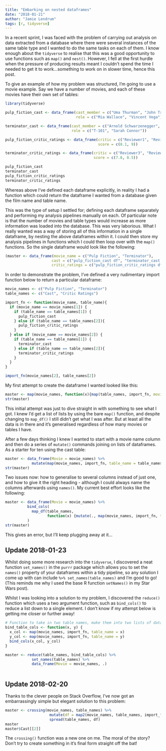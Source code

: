```yaml
---
title: "Embarking on nested dataframes"
date: "2018-01-21"
author: "Jamie Lendrum"
tags: [r, tidyverse]
---
```


In a recent sprint, I was faced with the problem of carrying out analysis on data extracted from a database where there were several instances of the same table type and I wanted to do the same tasks on each of them. I know enough about the `tidyverse` to realise that this was a good opportunity to use functions such as `map()` and `nest()`. However, I fell at the first hurdle when the pressure of producing results meant I couldn't spend the time I needed to get it to work...something to work on in slower time, hence this post.

To give an example of how my problem was structured, I'm going to use a movie example. Say we have a number of movies, and each of these movies have their own set of tables:

```r
library(tidyverse)

pulp_fiction_cast <- data_frame(cast_member = c("Uma Thurman", "John Travolta"),
                                role = c("Mia Wallace", "Vincent Vega"))

terminator_cast <- data_frame(cast_member = c("Arnold Schwarzenegger", "Linda Hamilton"),
                              role = c("T-101", "Sarah Connor"))

pulp_fiction_critic_ratings <- data_frame(critic = c("Reviewer1", "Reviewer2"),
                                          score = c(8.1, 9))

terminator_critic_ratings <- data_frame(critic = c("Reviewer3", "Reviewer4"),
                                        score = c(7.8, 8.5))

pulp_fiction_cast
terminator_cast
pulp_fiction_critic_ratings
terminator_critic_ratings
```

Whereas above I've defined each dataframe explicitly, in reality I had a function which could return the dataframe I wanted from a database given the film name and table name.

This was the type of setup I settled for; defining each dataframe separately and performing my analysis pipelines manually on each. Of particular note is that the number of movies and table types would increase as more information was loaded into the database. This was very laborious. What I really wanted was a way of storing all of this information in a single dataframe, by nesting the above dataframes within it. I could then store my analysis pipelines in functions which I could then loop over with the `map()` functions. So the single dataframe would look like the following:

```r
(master <- data_frame(movie_name = c("Pulp Fiction", "Terminator"),
                     cast = c("pulp_fiction_cast df", "terminator_cast df"),
                     critic_ratings = c("pulp_fiction_critic_ratings df", "terminator_critic_ratings df")))
```

In order to demonstrate the problem, I've defined a very rudimentary import function below to return a particular dataframe:

```r
movie_names <- c("Pulp Fiction", "Terminator")
table_names <- c("Cast", "Critic Ratings") 

import_fn <- function(movie_name, table_name){
  if (movie_name == movie_names[1]) {
    if (table_name == table_names[1]) {
      pulp_fiction_cast
    } else if (table_name == table_names[2]){
      pulp_fiction_critic_ratings
    }
  } else if (movie_name == movie_names[2]) {
    if (table_name == table_names[1]) {
      terminator_cast
    } else if (table_name == table_names[2]){
      terminator_critic_ratings
    }
  }
}

import_fn(movie_names[2], table_names[2])
```

My first attempt to create the dataframe I wanted looked like this:

```r
master <- map(movie_names, function(x){map(table_names, import_fn, movie_name = x)})
str(master)
```

This initial attempt was just to dive straight in with something to see what I got. I knew I'd get a list of lists by using the bare `map()` function, and despite changing to `map_df()` I still didn't get what I was after. But at least all the data is in there and it's generalised regardless of how many movies or tables I have.

After a few days thinking I knew I wanted to start with a movie name column and then do a series of `mutate()` commands joining on lists of dataframes. As a starter for ten using the cast table:

```r
master <- data_frame(Movie = movie_names) %>%
            mutate(map(movie_names, import_fn, table_name = table_names[1]))
str(master)
```

Two issues now: how to generalise to several columns instead of just one, and how to give it the right heading -  although I could always name the columns afterwards using `names()`. My current best effort looks like the following: 

```r

master <- data_frame(Movie = movie_names) %>%
          bind_cols(
            map_df(table_names, 
                   function(x) {mutate(., map(movie_names, import_fn, table_name = x))})
          )
str(master)
```
 This gives an error, but I'll keep plugging away at it...
 
## Update 2018-01-23
 
Whilst doing some more research into the `tidyverse`, I discovered a neat function `set_names()` in the `purrr` package which allows you to set the `names()` property of your dataframes within a tidy pipeline, so any solution I come up with can include `%>% set_names(table_names)` and I'm good to go! (This reminds me why I used the base R function `setNames()` in my Star Wars post).
 
Whilst I was looking into a solution to my problem, I discovered the `reduce()` function which uses a two argument function, such as `bind_cols()` to reduce a list down to a single element. I don't know if my attempt below is getting me closer or further away! 

```r
# Function to take in two table names, make them into two lists of dataframes, and bind them
bind_table_cols <- function(x, y) {
  x_col <- map(movie_names, import_fn, table_name = x)
  y_col <- map(movie_names, import_fn, table_name = y)
  bind_cols(x_col, y_col)
}

master <- reduce(table_names, bind_table_cols) %>%
            set_names(table_names) %>%
            data_frame(Movie = movie_names, .)
            
```
## Update 2018-02-20

Thanks to the clever people on Stack Overflow, I've now got an embarrassingly simple but elegant solution to this problem:

```r
master <- crossing(movie_names, table_names) %>%
                    mutate(df = map2(movie_names, table_names, import_fn)) %>%
                    spread(table_names, df)
master
master$Cast[[2]]
```

The `crossing()` function was a new one on me. The moral of the story? Don't try to create something in it's final form straight off the bat!